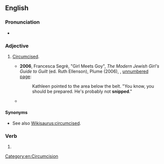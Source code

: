 ==English==

===Pronunciation===
* {{IPA|/snɪpt/|lang=en}}

===Adjective===
{{en-adj|-}}

# {{lb|en|informal}} [[circumcised|Circumcised]].
#* '''2006''', Francesca Segrè, "Girl Meets Goy", ''The Modern Jewish Girl's Guide to Guilt'' (ed. Ruth Ellenson), Plume (2006), {{ISBN|9781101084601}}, [http://books.google.com/books?id=jUV1eFGVs0gC&pg=PT161 unnumbered page]:
#*: Kathleen pointed to the area below the belt. "You know, you should be prepared. He's probably not '''snipped'''."
#* {{seemoreCites|lang=en}}

====Synonyms====
* See also [[Wikisaurus:circumcised]].

===Verb===
{{head|en|verb form}}

# {{en-past of|snip}}

[[Category:en:Circumcision]]